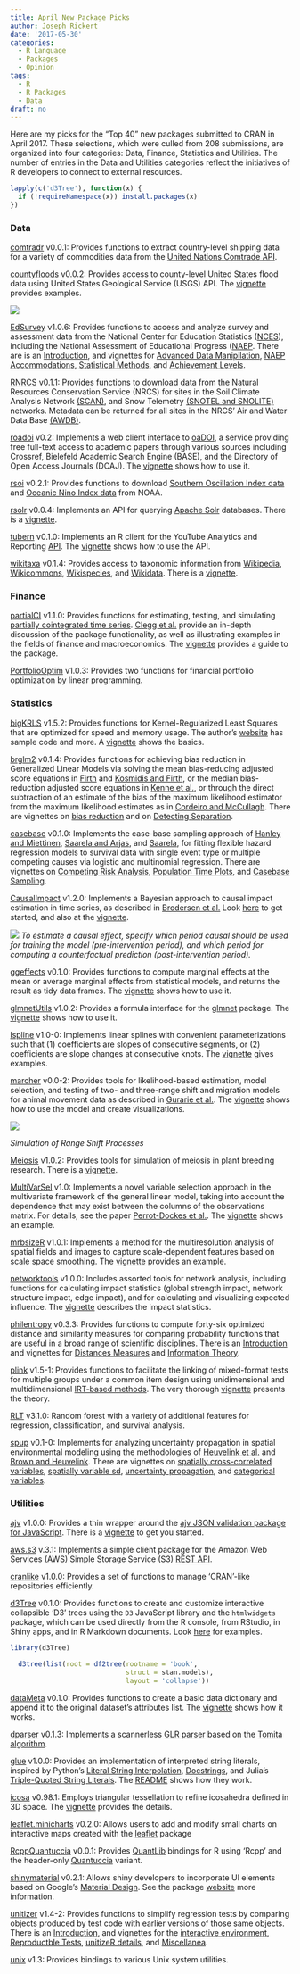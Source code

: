 ```yaml
---
title: April New Package Picks
author: Joseph Rickert
date: '2017-05-30'
categories: 
  - R Language
  - Packages
  - Opinion
tags: 
  - R
  - R Packages
  - Data
draft: no
---
```

Here are my picks for the "Top 40" new packages submitted to CRAN in April 2017. These selections, which were culled from 208 submissions, are organized into four categories: Data, Finance, Statistics and Utilities. The number of entries in the Data and Utilities categories reflect the initiatives of R developers to connect to external resources.

```r
lapply(c('d3Tree'), function(x) {
  if (!requireNamespace(x)) install.packages(x)
})
```

### Data
[comtradr](https://CRAN.R-project.org/package=comtradr) v0.0.1: Provides functions to extract country-level shipping data for a variety of commodities data from the [United Nations Comtrade API](https://comtrade.un.org/data/). 


[countyfloods](https://CRAN.R-project.org/package=countyfloods) v0.0.2: Provides access to county-level United States flood data using United States Geological Service (USGS) API. The [vignette](https://cran.r-project.org/web/packages/countyfloods/vignettes/countyflood.html) provides examples.

![](/post/2017-05-14-april-new-package-picks_files/florida_floods.png)

[EdSurvey](https://CRAN.R-project.org/package=EdSurvey) v1.0.6: Provides functions to access and analyze survey and assessment data from the National Center for Education Statistics ([NCES](https://nces.ed.gov/)), including the National Assessment of Educational Progress ([NAEP](data(https://nces.ed.gov/nationsreportcard/)). There are is an [Introduction](https://cran.r-project.org/web/packages/EdSurvey/vignettes/v1edsurvey.pdf), and vignettes for [Advanced Data Manipilation](https://cran.r-project.org/web/packages/EdSurvey/vignettes/v2getData.pdf), [NAEP Accommodations](https://cran.r-project.org/web/packages/EdSurvey/vignettes/v3accommodations.pdf), [Statistical Methods](https://cran.r-project.org/web/packages/EdSurvey/vignettes/v4statistics.pdf), and [Achievement Levels](https://cran.r-project.org/web/packages/EdSurvey/vignettes/v5AchievementLevels.pdf).

[RNRCS](https://CRAN.R-project.org/package=RNRCS) v0.1.1: Provides functions to download data from the Natural Resources Conservation Service (NRCS) for sites in the Soil Climate Analysis Network [(SCAN)](https://www.wcc.nrcs.usda.gov/scan/), and Snow Telemetry [(SNOTEL and SNOLITE)](https://www.wcc.nrcs.usda.gov/snow/) networks. Metadata can be returned for all sites in the NRCS' Air and Water Data Base [(AWDB)](https://www.wcc.nrcs.usda.gov/report_generator/AWDB_Network_Codes.pdf).

[roadoi](https://CRAN.R-project.org/package=roadoi) v0.2: Implements a web client interface to [oaDOI](https://oadoi.org), a service providing free full-text access to academic papers through various sources including Crossref, Bielefeld Academic Search Engine (BASE), and the Directory of Open Access Journals (DOAJ). The [vignette](https://cran.r-project.org/web/packages/roadoi/vignettes/intro.html) shows how to use it.

[rsoi](https://CRAN.R-project.org/package=rsoi) v0.2.1: Provides functions to download [Southern Oscillation Index data](https://www.ncdc.noaa.gov/teleconnections/enso/indicators/soi/) and [Oceanic Nino Index data](http://www.cpc.ncep.noaa.gov/products/analysis_monitoring/ensostuff/detrend.nino34.ascii.txt) from NOAA.

[rsolr](https://CRAN.R-project.org/package=rsolr) v0.0.4: Implements an API for querying [Apache Solr](http://lucene.apache.org/solr/) databases. There is a [vignette](https://cran.r-project.org/web/packages/rsolr/vignettes/intro.pdf).

[tubern](https://CRAN.R-project.org/package=tubern) v0.1.0: Implements an R client for the YouTube Analytics and Reporting [API](https://developers.google.com/youtube/reporting/). The [vignette](https://cran.r-project.org/web/packages/tubern/vignettes/basic_tubern.html) shows how to use the API.

[wikitaxa](https://CRAN.R-project.org/package=wikitaxa) v0.1.4: Provides access to taxonomic information from [Wikipedia](https://www.wikipedia.org/), [Wikicommons](https://en.wikipedia.org/wiki/Wikimedia_Commons), [Wikispecies](https://species.wikimedia.org/wiki/Main_Page), and [Wikidata](https://www.wikidata.org/wiki/Wikidata:Main_Page). There is a [vignette](https://cran.r-project.org/web/packages/wikitaxa/vignettes/wikitaxa_vignette.html).


### Finance
[partialCI](https://CRAN.R-project.org/package=partialCI) v1.1.0: Provides functions for estimating, testing, and simulating [partially cointegrated time series](https://www.econstor.eu/handle/10419/140632). [Clegg et al.](https://hdl.handle.net/10419/150014) provide an in-depth discussion of the package functionality, as well as illustrating examples in the fields of finance and macroeconomics. The [vignette](https://cran.r-project.org/web/packages/partialCI/vignettes/pci_vignette.html) provides a guide to the package.

[PortfolioOptim](https://CRAN.R-project.org/package=PortfolioOptim) v1.0.3: Provides two functions for financial portfolio optimization by linear programming.

### Statistics
[bigKRLS](https://CRAN.R-project.org/package=bigKRLS) v1.5.2: Provides functions for Kernel-Regularized Least Squares that are optimized for speed and memory usage. The author's [website](https://sites.google.com/site/petemohanty/software) has sample code and more. A [vignette](https://cran.r-project.org/web/packages/bigKRLS/vignettes/bigKRLS_basics.html) shows the basics.

[brglm2](https://CRAN.R-project.org/package=brglm2) v0.1.4: Provides functions for achieving bias reduction in Generalized Linear Models via solving the mean bias-reducing adjusted score equations in [Firth](https://academic.oup.com/biomet/article-abstract/80/1/27/228364/Bias-reduction-of-maximum-likelihood-estimates?redirectedFrom=fulltext) and [Kosmidis and Firth](https://academic.oup.com/biomet/article-abstract/96/4/793/220575/Bias-reduction-in-exponential-family-nonlinear?redirectedFrom=fulltext), or the median bias-reduction adjusted score equations in [Kenne et al.](https://arxiv.org/abs/1604.04768), or through the direct subtraction of an estimate of the bias of the maximum likelihood estimator from the maximum likelihood estimates as in [Cordeiro and McCullagh](http://www.jstor.org/stable/2345592). There are vignettes on [bias reduction](https://cran.r-project.org/web/packages/brglm2/vignettes/iteration.pdf) and on [Detecting Separation](https://cran.r-project.org/web/packages/brglm2/vignettes/separation.html).

[casebase](https://CRAN.R-project.org/package=casebase) v0.1.0: Implements the case-base sampling approach of [Hanley and Miettinen](https://www.degruyter.com/view/j/ijb.2009.5.1/ijb.2009.5.1.1125/ijb.2009.5.1.1125.xml), [Saarela and Arjas](http://onlinelibrary.wiley.com/doi/10.1111/sjos.12125/abstract;jsessionid=3A97773970B58C703A24D29C215D5F1A.f04t03), and [Saarela](https://link.springer.com/article/10.1007%2Fs10985-015-9352-x), for fitting flexible hazard regression models to survival data with single event type or multiple competing causes via logistic and multinomial regression. There are vignettes on [Competing Risk Analysis](https://cran.r-project.org/web/packages/casebase/vignettes/competingRisk.html), [Population Time Plots](https://cran.r-project.org/web/packages/casebase/vignettes/popTime.html), and [Casebase Sampling](https://cran.r-project.org/web/packages/casebase/vignettes/smoothHazard.html).

[CausalImpact](https://CRAN.R-project.org/package=CausalImpact) v1.2.0: Implements a Bayesian approach to causal impact estimation in time series, as described in [Brodersen et al.](http://projecteuclid.org/euclid.aoas/1430226092) Look [here](https://google.github.io/CausalImpact/) to get started, and also at the [vignette](https://cran.r-project.org/web/packages/CausalImpact/vignettes/CausalImpact.html).

![](/post/2017-05-14-april-new-package-picks_files/causal_effect.png)
*To estimate a causal effect, specify which period causal should be used for training the model (pre-intervention period), and which period for computing a counterfactual prediction (post-intervention period).*


[ggeffects](https://CRAN.R-project.org/package=ggeffects) v0.1.0: Provides functions to compute marginal effects at the mean or average marginal effects from statistical models, and returns the result as tidy data frames. The [vignette](https://cran.r-project.org/web/packages/ggeffects/vignettes/marginaleffects.html) shows how to use it.

[glmnetUtils](https://CRAN.R-project.org/package=glmnetUtils) v1.0.2: Provides a formula interface for the [glmnet](https://CRAN.R-project.org/package=glmnet) package. The [vignette](https://cran.r-project.org/web/packages/glmnetUtils/vignettes/intro.html) shows how to use it.

[lspline](https://CRAN.R-project.org/package=lspline) v1.0-0: Implements linear splines with convenient parameterizations such that (1) coefficients are slopes of consecutive segments, or (2) coefficients are slope changes at consecutive knots. The [vignette](https://cran.r-project.org/web/packages/lspline/vignettes/lspline.html) gives examples.

[marcher](https://CRAN.R-project.org/package=marcher) v0.0-2: Provides tools for likelihood-based estimation, model selection, and testing of two- and three-range shift and migration models for animal movement data as described in [Gurarie et al.](http://onlinelibrary.wiley.com/doi/10.1111/1365-2656.12674/abstract). The [vignette](https://cran.r-project.org/web/packages/marcher/vignettes/marcher.html) shows how to use the model and create visualizations.

![](/post/2017-05-14-april-new-package-picks_files/range_shift.png)

*Simulation of Range Shift Processes*

[Meiosis](https://CRAN.R-project.org/package=Meiosis) v1.0.2: Provides tools for simulation of meiosis in plant breeding research. There is a [vignette](https://cran.r-project.org/web/packages/Meiosis/vignettes/Introduction.html).

[MultiVarSel](https://CRAN.R-project.org/package=MultiVarSel) v1.0: Implements a novel variable selection approach in the multivariate framework of the general linear model, taking into account the dependence that may exist between the columns of the observations matrix. For details, see the paper [Perrot-Dockes et al.](arXiv:1704.00076). The [vignette](https://cran.r-project.org/web/packages/MultiVarSel/vignettes/MultiVarSel.pdf) shows an example.

[mrbsizeR](https://cran.r-project.org/web/packages/unitizer/vignettes/unitizer_miscellaneous.html) v1.0.1: Implements a method for the multiresolution analysis of spatial fields and images to capture scale-dependent features based on scale space smoothing. The [vignette](https://cran.r-project.org/web/packages/mrbsizeR/vignettes/mrbsizeR.pdf) provides an example.

[networktools](https://CRAN.R-project.org/package=networktools) v1.0.0: Includes assorted tools for network analysis, including functions for calculating impact statistics (global strength impact, network structure impact, edge impact), and for calculating and visualizing expected influence. The [vignette](https://cran.r-project.org/web/packages/networktools/vignettes/Impact.pdf) describes the impact statistics.

[philentropy](https://CRAN.R-project.org/package=philentropy) v0.3.3: Provides functions to compute forty-six optimized distance and similarity measures for comparing probability functions that are useful in a broad range of scientific disciplines. There is an [Introduction](https://cran.r-project.org/web/packages/philentropy/vignettes/Introduction.html) and vignettes for [Distances Measures](https://cran.r-project.org/web/packages/philentropy/vignettes/Distances.html) and [Information Theory](https://cran.r-project.org/web/packages/philentropy/vignettes/Information_Theory.html).

[plink](https://CRAN.R-project.org/package=plink) v1.5-1: Provides functions to facilitate the linking of mixed-format tests for multiple groups under a common item design using unidimensional and multidimensional [IRT-based methods](https://en.wikipedia.org/wiki/Item_response_theory). The very thorough [vignette](https://cran.r-project.org/web/packages/plink/vignettes/plink-UD.pdf) presents the theory.

[RLT](https://CRAN.R-project.org/package=RLT) v3.1.0: Random forest with a variety of additional features for regression, classification, and survival analysis.

[spup](https://CRAN.R-project.org/package=spup) v0.1-0: Implements for analyzing uncertainty propagation in spatial environmental modeling using the methodologies of [Heuvelink et al.](http://www.tandfonline.com/doi/abs/10.1080/13658810601063951) and [Brown and Heuvelink](http://www.sciencedirect.com/science/article/pii/S0098300406001294). There are vignettes on [spatially cross-correlated variables](https://cran.r-project.org/web/packages/spup/vignettes/CN.html), [spatially variable sd](https://cran.r-project.org/web/packages/spup/vignettes/DEM_v3.html), [uncertainty propagation](https://cran.r-project.org/web/packages/spup/vignettes/ExternalModel_v2.html), and [categorical variables](https://cran.r-project.org/web/packages/spup/vignettes/Rotterdam.html).

### Utilities
[ajv](https://CRAN.R-project.org/package=ajv) v1.0.0: Provides a thin wrapper around the [ajv JSON validation package for JavaScript](http://epoberezkin.github.io/ajv/). There is a [vignette](https://cran.r-project.org/web/packages/ajv/vignettes/getting-started.html) to get you started.

[aws.s3](https://CRAN.R-project.org/package=aws.s3) v.3.1: Implements a simple client package for the Amazon Web Services (AWS) Simple Storage Service (S3) [REST API](https://aws.amazon.com/s3/).

[cranlike](https://CRAN.R-project.org/package=cranlike) v1.0.0: Provides a set of functions to manage 'CRAN'-like repositories efficiently.

[d3Tree](https://CRAN.R-project.org/package=d3Tree) v0.1.0: Provides functions to create and customize interactive collapsible 'D3' trees using the `D3` JavaScript library and the `htmlwidgets` package, which can be used directly from the R console, from RStudio, in Shiny apps, and in R Markdown documents. Look [here](https://github.com/metrumresearchgroup/d3Tree) for examples.

 
```r
library(d3Tree)

  d3tree(list(root = df2tree(rootname = 'book',
                             struct = stan.models),
                             layout = 'collapse'))


```    

[dataMeta](https://CRAN.R-project.org/package=dataMeta) v0.1.0: Provides functions to create a basic data dictionary and append it to the original dataset's attributes list. The [vignette](https://cran.r-project.org/web/packages/dataMeta/vignettes/dataMeta_Vignette.html) shows how it works.

[dparser](https://cran.r-project.org/package=dparser) v0.1.3: Implements a scannerless [GLR parser](https://en.wikipedia.org/wiki/GLR_parser) based on the [Tomita algorithm](http://acl-arc.comp.nus.edu.sg/archives/acl-arc-090501d3/data/pdf/anthology-PDF/J/J87/J87-1004.pdf).

[glue](https://CRAN.R-project.org/package=glue) v1.0.0: Provides an implementation of interpreted string literals, inspired by Python's [Literal String Interpolation](https://www.python.org/dev/peps/pep-0498/), [Docstrings](https://www.python.org/dev/peps/pep-0257/), and Julia's [Triple-Quoted String Literals](https://docs.julialang.org/en/stable/manual/strings/#triple-quoted-string-literals). The [README](https://cran.r-project.org/web/packages/glue/README.html) shows how they work.

[icosa](https://CRAN.R-project.org/package=icosa) v0.98.1: Employs triangular tessellation to refine icosahedra defined in 3D space. The [vignette](https://cran.r-project.org/web/packages/icosa/vignettes/icosaIntroShort.pdf) provides the details.

[leaflet.minicharts](https://CRAN.R-project.org/package=leaflet.minicharts) v0.2.0: Allows users to add and modify small charts on interactive maps created with the [leaflet](https://CRAN.R-project.org/package=leaflet) package


[RcppQuantuccia](https://CRAN.R-project.org/package=RcppQuantuccia) v0.0.1: Provides [QuantLib](http://quantlib.org/index.shtml) bindings for R using 'Rcpp' and the header-only [Quantuccia](https://github.com/pcaspers/Quantuccia) variant.

[shinymaterial](https://CRAN.R-project.org/package=shinymaterial) v0.2.1: Allows shiny developers to incorporate UI elements based on Google's [Material Design](https://material.io/guidelines/). See the package [website](https://ericrayanderson.github.io/shinymaterial/) more information.

[unitizer](https://CRAN.R-project.org/package=unitizer) v1.4-2: Provides functions to simplify regression tests by comparing objects produced by test code with earlier versions of those same objects. There is an [Introduction](https://cran.r-project.org/web/packages/unitizer/vignettes/unitizer.html), and vignettes for the [interactive environment](https://cran.r-project.org/web/packages/unitizer/vignettes/unitizer_interactive_env.html), [Reproductble Tests](https://cran.r-project.org/web/packages/unitizer/vignettes/unitizer_reproducible_tests.html), [unitizeR details](https://cran.r-project.org/web/packages/unitizer/vignettes/unitizer_tests.html), and [Miscellanea](https://cran.r-project.org/web/packages/unitizer/vignettes/unitizer_miscellaneous.html).


[unix](https://cran.r-project.org/web/packages/brglm2/vignettes/separation.html) v1.3: Provides bindings to various Unix system utilities.



